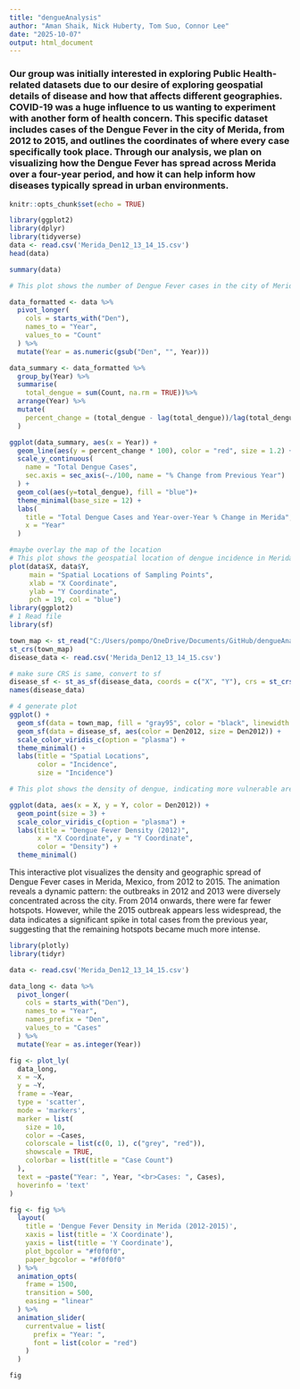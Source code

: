 ```yaml
---
title: "dengueAnalysis"
author: "Aman Shaik, Nick Huberty, Tom Suo, Connor Lee"
date: "2025-10-07"
output: html_document
---
```


### Our group was initially interested in exploring Public Health-related datasets due to our desire of exploring geospatial details of disease and how that affects different geographies. COVID-19 was a huge influence to us wanting to experiment with another form of health concern. This specific dataset includes cases of the Dengue Fever in the city of Merida, from 2012 to 2015, and outlines the coordinates of where every case specifically took place. Through our analysis, we plan on visualizing how the Dengue Fever has spread across Merida over a four-year period, and how it can help inform how diseases typically spread in urban environments.

```r
knitr::opts_chunk$set(echo = TRUE)
```

```r
library(ggplot2)
library(dplyr)
library(tidyverse)
data <- read.csv('Merida_Den12_13_14_15.csv')
head(data)
```

```r
summary(data)
```

```r
# This plot shows the number of Dengue Fever cases in the city of Merida from 2012 to 2015, while also highlighting the Year-over-Year percent change of Dengue Fever cases from the previous year. Dengue Fever clearly has the highest amount of cases in 2012, however, sees a ~50% drop in cases in the following 2013 year. The number of cases still drops going into 2014, however, the number of cases spikes up by almost 200% from 2014 to 2015. This drastic increase in Dengue Fever cases in 2015 can lead us to believe that some sort of environmental or external effect led to cases going up to nearly 75,000. We could also hypothesize that outbreaks typically last around three years, before another outbreak starts.

data_formatted <- data %>%
  pivot_longer(
    cols = starts_with("Den"),
    names_to = "Year",
    values_to = "Count"
  ) %>%
  mutate(Year = as.numeric(gsub("Den", "", Year)))

data_summary <- data_formatted %>%
  group_by(Year) %>%
  summarise(
    total_dengue = sum(Count, na.rm = TRUE))%>%
  arrange(Year) %>%
  mutate(
    percent_change = (total_dengue - lag(total_dengue))/lag(total_dengue) * 100
  )

ggplot(data_summary, aes(x = Year)) +
  geom_line(aes(y = percent_change * 100), color = "red", size = 1.2) +
  scale_y_continuous(
    name = "Total Dengue Cases",
    sec.axis = sec_axis(~./100, name = "% Change from Previous Year")
  ) +
  geom_col(aes(y=total_dengue), fill = "blue")+
  theme_minimal(base_size = 12) +
  labs(
    title = "Total Dengue Cases and Year-over-Year % Change in Merida",
    x = "Year"
  )
```

```r
#maybe overlay the map of the location
# This plot shows the geospatial location of dengue incidence in Merida, Mexico. We can potentially aesthetically improve this plot later using QGIS or ArcGIS.
plot(data$X, data$Y, 
     main = "Spatial Locations of Sampling Points",
     xlab = "X Coordinate", 
     ylab = "Y Coordinate", 
     pch = 19, col = "blue")
library(ggplot2)
# 1️ Read file
library(sf)

town_map <- st_read("C:/Users/pompo/OneDrive/Documents/GitHub/dengueAnalysisTechWriting/Merida_S25/Merida_Den12_13_14_15")
st_crs(town_map)
disease_data <- read.csv('Merida_Den12_13_14_15.csv')

# make sure CRS is same, convert to sf
disease_sf <- st_as_sf(disease_data, coords = c("X", "Y"), crs = st_crs(town_map))
names(disease_data)

# 4 generate plot
ggplot() +
  geom_sf(data = town_map, fill = "gray95", color = "black", linewidth = 0.3) +
  geom_sf(data = disease_sf, aes(color = Den2012, size = Den2012)) +
  scale_color_viridis_c(option = "plasma") +
  theme_minimal() +
  labs(title = "Spatial Locations",
       color = "Incidence",
       size = "Incidence")

```

```r
# This plot shows the density of dengue, indicating more vulnerable areas in the city. 

ggplot(data, aes(x = X, y = Y, color = Den2012)) +
  geom_point(size = 3) +
  scale_color_viridis_c(option = "plasma") +
  labs(title = "Dengue Fever Density (2012)",
       x = "X Coordinate", y = "Y Coordinate",
       color = "Density") +
  theme_minimal()

```


This interactive plot visualizes the density and geographic spread of Dengue Fever cases in Merida, Mexico, from 2012 to 2015. The animation reveals a dynamic pattern: the outbreaks in 2012 and 2013 were diversely concentrated across the city. From 2014 onwards, there were far fewer hotspots. However, while the 2015 outbreak appears less widespread, the data indicates a significant spike in total cases from the previous year, suggesting that the remaining hotspots became much more intense.
```r
library(plotly)
library(tidyr)

data <- read.csv('Merida_Den12_13_14_15.csv')

data_long <- data %>%
  pivot_longer(
    cols = starts_with("Den"),
    names_to = "Year",
    names_prefix = "Den",
    values_to = "Cases"
  ) %>%
  mutate(Year = as.integer(Year))

fig <- plot_ly(
  data_long,
  x = ~X,
  y = ~Y,
  frame = ~Year,
  type = 'scatter',
  mode = 'markers',
  marker = list(
    size = 10,
    color = ~Cases,
    colorscale = list(c(0, 1), c("grey", "red")),
    showscale = TRUE,
    colorbar = list(title = "Case Count")
  ),
  text = ~paste("Year: ", Year, "<br>Cases: ", Cases),
  hoverinfo = 'text'
)

fig <- fig %>%
  layout(
    title = 'Dengue Fever Density in Merida (2012-2015)',
    xaxis = list(title = 'X Coordinate'),
    yaxis = list(title = 'Y Coordinate'),
    plot_bgcolor = "#f0f0f0",
    paper_bgcolor = "#f0f0f0"
  ) %>%
  animation_opts(
    frame = 1500,
    transition = 500,
    easing = "linear"
  ) %>%
  animation_slider(
    currentvalue = list(
      prefix = "Year: ",
      font = list(color = "red")
    )
  )

fig
```
